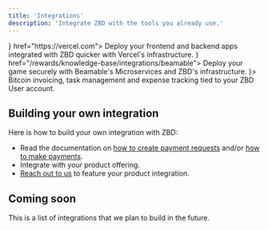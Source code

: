 ```yaml
---
title: 'Integrations'
description: 'Integrate ZBD with the tools you already use.'
---
```


<CardGroup cols={2}>
  <Card title="Vercel" icon={<svg width="30" height="25" viewBox="0 0 76 65" fill="none" xmlns="http://www.w3.org/2000/svg"><path d="M37.5274 0L75.0548 65H0L37.5274 0Z" fill="#000000"/></svg>} href="https://vercel.com">
    Deploy your frontend and backend apps integrated with ZBD quicker with Vercel's infrastructure.
  </Card>
  <Card title="Beamable" icon={<svg width="130" height="30" xmlns="http://www.w3.org/2000/svg" viewBox="0 0 741.5 104.79"><g id="Layer_2" data-name="Layer 2"><g id="Layer_1-2" data-name="Layer 1"><g id="Group_201" data-name="Group 201"><path id="Path_662" data-name="Path 662" fill="#000" d="M0,1.79H45.29A38.18,38.18,0,0,1,70.07,8.84a24.91,24.91,0,0,1,8.6,20.44,21.48,21.48,0,0,1-4.41,13.23,22.49,22.49,0,0,1-12.79,8.11,24.61,24.61,0,0,1,14.7,8.46,26.25,26.25,0,0,1,5.59,17.43,25.32,25.32,0,0,1-9.19,20.65,38.17,38.17,0,0,1-25.06,7.57H0ZM44.85,43.25a13.13,13.13,0,0,0,9.49-3.45,13.52,13.52,0,0,0,0-18.37A13.13,13.13,0,0,0,44.85,18H20.73V43.27Zm-1.76,45.3A21.19,21.19,0,0,0,56.6,84.94,15.81,15.81,0,0,0,56.6,63a21.12,21.12,0,0,0-13.51-3.6H20.73V88.55Z"></path><path id="Path_663" data-name="Path 663" fill="#000" d="M101.76,96.48a31.57,31.57,0,0,1-8.53-23.82V33.84A31.59,31.59,0,0,1,101.76,10q8.52-8.23,28.1-8.23h34.41V18H129.86a16.53,16.53,0,0,0-12,3.82,16.32,16.32,0,0,0-3.93,12.06V45.19h43.82V61.34H113.94V72.68a13.89,13.89,0,0,0,11.54,15.89,14.35,14.35,0,0,0,4.34,0h34.71v16.17H129.82Q110.29,104.73,101.76,96.48Z"></path><path id="Path_664" data-name="Path 664" fill="#000" d="M283.07,1.79H293.8A31.62,31.62,0,0,1,306.74,4a21.47,21.47,0,0,1,8.39,7,98.81,98.81,0,0,1,8.23,14.33l8.53,17.21,8.53-17.21A98.81,98.81,0,0,1,348.65,11,21.44,21.44,0,0,1,357,4a31.69,31.69,0,0,1,13-2.2h10.73V104.72H361.89V23.4A3.53,3.53,0,0,0,359,25a66.33,66.33,0,0,0-3.53,5.74L331.89,74.43,308.36,30.76Q306,26.64,304.83,25a4,4,0,0,0-2.94-1.77v81.47H283.07Z"></path><path id="Path_665" data-name="Path 665" fill="#000" d="M460.11,80.75H419.82l-6.91,24H392.17l25.15-82A60.54,60.54,0,0,1,422.91,9a17.77,17.77,0,0,1,7-6.91A22.16,22.16,0,0,1,440,0a21.66,21.66,0,0,1,10,2.06A18.48,18.48,0,0,1,457,9a58.43,58.43,0,0,1,5.66,13.68l25.14,82.05H467Zm-4.56-15.44L443.2,23q-1-3.83-3.24-3.82T436.71,23L424.36,65.31Z"></path><path id="Path_666" data-name="Path 666" fill="#000" d="M499.23,1.79h45.29A38.2,38.2,0,0,1,569.3,8.84a24.94,24.94,0,0,1,8.6,20.44,21.49,21.49,0,0,1-4.42,13.23,22.49,22.49,0,0,1-12.79,8.11,24.67,24.67,0,0,1,14.71,8.46A26.24,26.24,0,0,1,581,76.51a25.34,25.34,0,0,1-9.18,20.65,38.21,38.21,0,0,1-25.07,7.57h-47.5Zm44.85,41.46a13.09,13.09,0,0,0,9.48-3.45,13.5,13.5,0,0,0,0-18.37A13.09,13.09,0,0,0,544.08,18H520V43.27Zm-1.76,45.3a21.19,21.19,0,0,0,13.51-3.61,15.81,15.81,0,0,0,0-21.91,21.18,21.18,0,0,0-13.51-3.6H520V88.55Z"></path><path id="Path_667" data-name="Path 667" fill="#000" d="M601,96.48a32.4,32.4,0,0,1-8.16-23.82V1.79h20.76V72.66a17.39,17.39,0,0,0,3.53,12A14,14,0,0,0,628,88.55h33v16.17H628Q609.16,104.72,601,96.48Z"></path><path id="Path_668" data-name="Path 668" fill="#000" d="M678.7,96.48a31.57,31.57,0,0,1-8.53-23.82V33.84A31.59,31.59,0,0,1,678.7,10q8.52-8.23,28.1-8.23h34.41V18H706.8a16.53,16.53,0,0,0-12,3.82,16.28,16.28,0,0,0-3.9,12.06V45.19h43.82V61.34H690.91V72.68a13.89,13.89,0,0,0,11.54,15.89,14.35,14.35,0,0,0,4.34,0H741.5v16.17H706.79Q687.23,104.73,678.7,96.48Z"></path><path id="Path_669" data-name="Path 669" fill="#04c6f1" d="M250.87,104.71H271.6l-25.14-82A58.46,58.46,0,0,0,240.79,9a18.45,18.45,0,0,0-7-6.91,21.7,21.7,0,0,0-10-2.06,22.15,22.15,0,0,0-10.07,2.06,17.73,17.73,0,0,0-7,6.91,61,61,0,0,0-5.59,13.68L176,104.71h20.73c10.73-37.21-1.89,6.41,23.82-81.75q1-3.83,3.24-3.82T227.06,23C252,108.59,237.21,57.41,250.87,104.71Z"></path></g></g></g></svg>} href="/rewards/knowledge-base/integrations/beamable">
    Deploy your game securely with Beamable's Microservices and ZBD's infrastructure.
  </Card>
  <Card title="Zaprite" href="https://zaprite.com" icon={<svg xmlns="http://www.w3.org/2000/svg" width="84" height="25" viewBox="0 0 162 48" fill="none">
<path d="M48.2561 13.2598C46.9451 12.389 45.4741 11.7873 43.9286 11.4898C42.1752 11.1418 40.3912 10.971 38.6036 10.9798C32.7986 10.9798 29.8986 12.4023 29.9036 15.2473C29.897 15.6841 29.9787 16.1178 30.1436 16.5223C30.2962 16.8882 30.4767 17.2417 30.6836 17.5798C30.8511 17.8501 31.0473 18.1015 31.2686 18.3298L31.6586 18.7198C31.8788 18.5732 32.1094 18.4428 32.3486 18.3298C32.7632 18.1293 33.195 17.9661 33.6386 17.8423C34.2798 17.6541 34.9341 17.5137 35.5961 17.4223C36.4758 17.301 37.3631 17.2434 38.2511 17.2498C40.4061 17.2498 41.9461 17.5773 42.8711 18.2323C43.3128 18.5286 43.6715 18.9328 43.913 19.4067C44.1546 19.8806 44.2709 20.4084 44.2511 20.9398C43.7936 20.8723 43.2161 20.8273 42.5111 20.7898C41.8061 20.7523 40.9436 20.7448 39.9011 20.7448C35.7311 20.7448 32.6836 21.3898 30.7586 22.6798C28.8336 23.9698 27.8711 26.1198 27.8711 29.1298C27.8796 30.2151 28.0933 31.289 28.5011 32.2948C28.9283 33.342 29.6369 34.2506 30.5486 34.9198C31.7193 35.7741 33.0434 36.3954 34.4486 36.7498C36.464 37.2348 38.5337 37.4567 40.6061 37.4098C42.1061 37.4098 43.4636 37.4098 44.7836 37.3123C46.1036 37.2148 47.2811 37.1698 48.3086 37.0648C49.3361 36.9598 50.1911 36.8773 50.8736 36.7948C51.3191 36.7607 51.7608 36.6879 52.1936 36.5773V21.7498C52.2516 19.9738 51.8919 18.209 51.1436 16.5973C50.4814 15.2568 49.4874 14.1079 48.2561 13.2598ZM44.3186 31.5373C43.8518 31.6344 43.3776 31.6921 42.9011 31.7098C42.1511 31.7548 41.4011 31.7773 40.5611 31.7773C39.6877 31.7979 38.8154 31.7046 37.9661 31.4998C37.4383 31.383 36.9404 31.1583 36.5036 30.8398C36.211 30.6308 35.9887 30.3378 35.8661 29.9998C35.7711 29.6988 35.7207 29.3855 35.7161 29.0698C35.7162 28.6864 35.7821 28.3059 35.9111 27.9448C36.0577 27.5664 36.3039 27.2347 36.6236 26.9848C37.0534 26.6686 37.5435 26.444 38.0636 26.3248C38.8475 26.1419 39.6513 26.0587 40.4561 26.0773C41.6036 26.0773 42.4586 26.0773 43.0286 26.1523C43.4621 26.1798 43.8931 26.2374 44.3186 26.3248V31.5373Z" fill="#3FD092"/>
<path d="M109.605 1.50021C109.028 1.48647 108.453 1.59268 107.919 1.81214C107.384 2.0316 106.901 2.35953 106.5 2.77521C106.092 3.18843 105.771 3.67969 105.557 4.21963C105.344 4.75958 105.241 5.33711 105.255 5.91771C105.242 6.49329 105.345 7.0656 105.559 7.60019C105.773 8.13479 106.092 8.62064 106.499 9.02841C106.905 9.43619 107.39 9.75756 107.924 9.97311C108.458 10.1887 109.029 10.294 109.605 10.2827C110.186 10.2919 110.763 10.183 111.3 9.96246C111.838 9.74204 112.325 9.41466 112.733 9.00021C113.144 8.60061 113.468 8.12084 113.687 7.59059C113.904 7.06032 114.011 6.49092 114 5.91771C114.012 5.33475 113.906 4.75542 113.687 4.21512C113.467 3.67482 113.14 3.18487 112.725 2.77521C112.319 2.36128 111.833 2.03466 111.297 1.8154C110.76 1.59615 110.185 1.48889 109.605 1.50021Z" fill="#3FD092"/>
<path d="M109.801 11.6627C108.744 11.6054 107.694 11.8808 106.801 12.4502C106.404 12.771 106.092 13.1859 105.896 13.6575C105.699 14.129 105.624 14.6421 105.676 15.1502V35.7077C106.178 35.9363 106.694 36.1317 107.221 36.2927C108.042 36.5616 108.9 36.6959 109.764 36.6902C110.274 36.729 110.788 36.6662 111.275 36.5053C111.762 36.3444 112.212 36.0886 112.599 35.7527C113.229 35.1302 113.544 34.0877 113.544 32.6177V12.3677L112.201 12.0002C111.422 11.7708 110.613 11.6571 109.801 11.6627Z" fill="#3FD092"/>
<path d="M153.142 26.9254C154.704 26.6764 156.209 26.1533 157.589 25.3804C158.574 24.8138 159.359 23.9574 159.839 22.9279C160.278 21.8972 160.495 20.7856 160.477 19.6654C160.475 18.5425 160.219 17.4346 159.727 16.4254C159.201 15.3478 158.452 14.3942 157.529 13.6279C156.48 12.764 155.276 12.1073 153.982 11.6929C152.452 11.1954 150.85 10.9547 149.242 10.9804C147.448 10.967 145.667 11.2901 143.992 11.9329C142.413 12.5396 140.968 13.4492 139.739 14.6104C138.51 15.7757 137.539 17.1861 136.889 18.7504C136.191 20.4615 135.841 22.2949 135.862 24.1429C135.829 26.0576 136.178 27.9598 136.889 29.7379C137.509 31.2944 138.453 32.7011 139.658 33.8649C140.863 35.0287 142.302 35.9228 143.879 36.4879C145.522 37.0871 147.26 37.3869 149.009 37.3729C151.463 37.3936 153.905 37.0291 156.247 36.2929C157.015 36.0575 157.766 35.7719 158.497 35.4379C158.722 35.3447 158.938 35.2291 159.142 35.0929C159.127 34.6426 159.079 34.1939 158.999 33.7504C158.898 33.05 158.683 32.3709 158.362 31.7404C158.039 30.9613 157.422 30.3413 156.644 30.0154C156.151 29.8804 155.629 29.8934 155.144 30.0529C154.589 30.2179 153.922 30.3979 153.172 30.5479C152.372 30.6917 151.561 30.7595 150.749 30.7504C149.796 30.7664 148.844 30.6683 147.914 30.4579C147.235 30.3159 146.584 30.0625 145.987 29.7079C145.533 29.4333 145.135 29.0744 144.817 28.6504C144.556 28.3139 144.379 27.9207 144.299 27.5029H146.009C148.399 27.5289 150.787 27.3356 153.142 26.9254ZM143.879 22.3579C143.914 21.6973 144.045 21.0453 144.269 20.4229C144.492 19.8052 144.833 19.237 145.274 18.7504C145.735 18.2463 146.29 17.8385 146.909 17.5504C147.631 17.2273 148.414 17.0684 149.204 17.0854C150.193 17.012 151.176 17.2765 151.994 17.8354C152.278 18.041 152.51 18.3102 152.671 18.6215C152.833 18.9326 152.92 19.2773 152.924 19.6279C152.921 19.9647 152.855 20.2979 152.729 20.6104C152.491 21.029 152.107 21.3444 151.649 21.4954C150.787 21.826 149.884 22.0404 148.964 22.1329C147.276 22.3152 145.577 22.3904 143.879 22.3579Z" fill="#3FD092"/>
<path d="M102.301 12.9902C101.61 12.3791 100.804 11.9124 99.9306 11.6177C98.4561 11.1338 96.9066 10.9178 95.3556 10.9802C93.8646 10.9629 92.3803 11.1857 90.9606 11.6402C89.6983 12.0411 88.5343 12.7001 87.5406 13.5752C86.5693 14.4453 85.8013 15.5181 85.2906 16.7177C84.7356 18.0757 84.4678 19.5337 84.5031 21.0002V35.7077C85.0078 35.9345 85.5268 36.1298 86.0556 36.2927C86.8761 36.5616 87.7348 36.6959 88.5981 36.6902C89.1088 36.7291 89.6226 36.6662 90.1093 36.5053C90.5961 36.3444 91.0461 36.0886 91.4331 35.7527C92.0631 35.1302 92.3781 34.0877 92.3781 32.6177V22.7027C92.3781 21.0377 92.8056 19.8452 93.6756 19.1252C94.5613 18.3973 95.6796 18.0137 96.8256 18.0452C97.7001 18.0344 98.5716 18.1506 99.4131 18.3902C100.102 18.5854 100.774 18.8362 101.423 19.1402C101.521 19.0427 101.663 18.8777 101.858 18.6452C102.081 18.3812 102.286 18.1031 102.473 17.8127C102.697 17.4611 102.875 17.0833 103.006 16.6877C103.159 16.2439 103.234 15.7772 103.231 15.3077C103.24 14.8699 103.156 14.435 102.983 14.0327C102.809 13.6529 102.58 13.3013 102.301 12.9902Z" fill="#3FD092"/>
<path d="M78.1799 14.6102C76.9432 13.4436 75.4882 12.5336 73.8975 11.9327C72.1898 11.2849 70.3762 10.9619 68.55 10.9802C66.3489 10.9479 64.1659 11.3824 62.145 12.2552C60.2659 13.0721 58.6323 14.3646 57.405 16.0052C56.5635 17.1732 55.9479 18.4883 55.59 19.8827C55.1408 21.662 54.929 23.4928 54.96 25.3277V45.5177C55.4452 45.7506 55.9465 45.9487 56.46 46.1102C57.2875 46.3812 58.1543 46.513 59.025 46.5002C59.5319 46.5383 60.0415 46.4757 60.5241 46.3161C61.0068 46.1565 61.4532 45.903 61.8375 45.5702C62.4675 44.9477 62.7825 43.8977 62.7825 42.4277V34.6727C63.5677 35.3978 64.4673 35.9883 65.445 36.4202C66.8632 37.0348 68.4001 37.3268 69.945 37.2752C71.5544 37.2865 73.1493 36.9701 74.6325 36.3452C76.0807 35.7351 77.3872 34.8339 78.4724 33.6977C79.5944 32.5033 80.4727 31.1023 81.0599 29.5727C81.7184 27.8497 82.0417 26.0169 82.0124 24.1727C82.0417 22.3156 81.6974 20.4717 80.9999 18.7502C80.3534 17.1915 79.3942 15.7823 78.1799 14.6102ZM72.3825 28.5002C71.5846 29.3182 70.5563 29.8735 69.4347 30.092C68.3131 30.3104 67.1515 30.1816 66.105 29.7227C65.4295 29.4234 64.8222 28.9896 64.32 28.4477C63.8035 27.8953 63.4032 27.245 63.1425 26.5352C62.8618 25.7743 62.722 24.9687 62.73 24.1577C62.6869 23.3673 62.8057 22.5764 63.0791 21.8336C63.3525 21.0907 63.7747 20.4115 64.32 19.8377C64.8517 19.3173 65.4834 18.9101 66.1769 18.6407C66.8704 18.3713 67.6114 18.2452 68.355 18.2702C69.1018 18.2469 69.8454 18.3788 70.5387 18.6576C71.2319 18.9365 71.8597 19.3562 72.3825 19.8902C72.9201 20.4586 73.3378 21.1293 73.611 21.8624C73.8841 22.5955 74.0071 23.3761 73.9725 24.1577C74.0316 25.7576 73.4607 27.3168 72.3825 28.5002Z" fill="#3FD092"/>
<path d="M135.264 33.36C135.176 32.7264 134.995 32.1096 134.724 31.53C134.431 30.7583 133.907 30.0957 133.224 29.6325C132.868 29.4468 132.471 29.3543 132.07 29.3634C131.668 29.3727 131.276 29.4833 130.929 29.6851L130.779 29.7525C129.967 30.0602 129.105 30.2153 128.236 30.21C127.783 30.2117 127.332 30.1716 126.886 30.09C126.461 30.0118 126.061 29.8345 125.716 29.5725C125.347 29.2875 125.049 28.9203 124.846 28.5C124.594 27.9402 124.475 27.3288 124.501 26.715V19.0275H133.209C133.435 18.5582 133.63 18.0747 133.794 17.58C134.056 16.8124 134.188 16.0062 134.184 15.195C134.221 14.7134 134.158 14.2292 133.998 13.7734C133.837 13.3176 133.584 12.9001 133.254 12.5475C132.358 11.8732 131.242 11.5576 130.126 11.6625H124.501V5.04006C124.306 4.97256 123.849 4.83756 123.136 4.62756C122.362 4.40406 121.558 4.2954 120.751 4.30506C119.698 4.23855 118.65 4.5006 117.751 5.05506C117.352 5.3745 117.04 5.78927 116.843 6.26113C116.647 6.73299 116.572 7.24676 116.626 7.75505V28.4475C116.576 29.6547 116.785 30.8586 117.237 31.9787C117.69 33.0988 118.376 34.1093 119.251 34.9425C120.986 36.5625 123.384 37.3726 126.444 37.3726C127.477 37.3768 128.508 37.2711 129.519 37.0575C130.416 36.873 131.299 36.6224 132.159 36.3075C132.853 36.0568 133.522 35.7456 134.161 35.3775C134.613 35.1225 135.04 34.8262 135.436 34.4925C135.391 34.3125 135.339 33.9375 135.264 33.36Z" fill="#3FD092"/>
<path d="M25.2316 17.6472C25.5835 16.9662 25.7613 16.2086 25.7491 15.4422C25.7864 14.9198 25.7068 14.3956 25.5161 13.9078C25.3254 13.42 25.0284 12.9808 24.6466 12.6222C23.8603 11.9651 22.8581 11.6231 21.8341 11.6622H2.47665C2.25066 12.1316 2.05525 12.6151 1.89165 13.1097C1.62519 13.8763 1.49325 14.6831 1.50165 15.4947C1.45866 15.9654 1.51968 16.4399 1.68039 16.8845C1.8411 17.329 2.09757 17.7328 2.43165 18.0672C3.04665 18.6072 4.08915 18.8772 5.55915 18.8772H14.7016L3.75165 28.4997C3.05856 29.0978 2.47044 29.8076 2.01165 30.5997C1.66068 31.2969 1.48559 32.0693 1.50165 32.8497C1.46543 33.372 1.54554 33.8959 1.73618 34.3835C1.92683 34.8712 2.22327 35.3105 2.60415 35.6697C3.38715 36.3275 4.38727 36.6698 5.40915 36.6297H24.7516C24.9845 36.1625 25.1825 35.6786 25.3441 35.1822C25.6065 34.4146 25.7383 33.6084 25.7341 32.7972C25.7771 32.3264 25.7161 31.852 25.5554 31.4075C25.3947 30.9629 25.1382 30.5591 24.8041 30.2247C23.8876 29.5991 22.7816 29.3127 21.6766 29.4147H12.5491L23.4991 19.7997C24.1946 19.1857 24.7804 18.4578 25.2316 17.6472Z" fill="#3FD092"/>
</svg>}>
    Bitcoin invoicing, task management and expense tracking tied to your ZBD User account.
  </Card>
</CardGroup>

## Building your own integration

Here is how to build your own integration with ZBD:

- Read the documentation on [how to create payment requests](/payments/api/lightning-charges/create) and/or [how to make payments](/payments/api/lightning-payments/send).
- Integrate with your product offering.
- [Reach out to us](mailto:info@zebedee.io) to feature your product integration.

## Coming soon

This is a list of integrations that we plan to build in the future.

<CardGroup cols={2}>
  <Card title="Zapier"></Card>
  <Card title="Trigger.dev"></Card>
  <Card title="Supabase"></Card>
  <Card title="Resend"></Card>
  <Card title="Stripe"></Card>
  <Card title="Cal.com"></Card>
</CardGroup>

